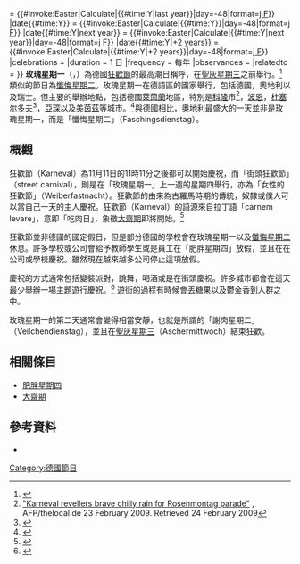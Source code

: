 {{Expand language|1=de|2=ru|time=2022}}
{{copyedit|time=2020-08-14}}

{{Infobox holiday
|holiday_name = 玫瑰星期一<br />Rosenmontag
|type          = 
|image         = Aachen Rosenmontag 2009.jpg
|imagesize     = 200px
|caption       = 變裝打扮參與遊行的大人與小孩，2009,[[亞琛|亞琛]]
|official_name =
|nickname      =
|observedby    =
|litcolor      =
|longtype      =
|significance  =
|begins        =
|ends          =
|date = Monday before [[Ash_Wednesday|Ash Wednesday]]
|date{{#time:Y|last year}} = {{#invoke:Easter|Calculate|{{#time:Y|last year}}|day=-48|format=[[j_F|j F]]}}
|date{{#time:Y}}           = {{#invoke:Easter|Calculate|{{#time:Y}}|day=-48|format=[[j_F|j F]]}}
|date{{#time:Y|next year}} = {{#invoke:Easter|Calculate|{{#time:Y|next year}}|day=-48|format=[[j_F|j F]]}}
|date{{#time:Y|+2 years}} = {{#invoke:Easter|Calculate|{{#time:Y|+2 years}}|day=-48|format=[[j_F|j F]]}}
|celebrations  =
|duration   = 1 日
|frequency   = 每年
|observances   =
|relatedto     =
}}
'''玫瑰星期一'''（{{lang-de|Rosenmontag}}，{{lang-en|Rose Monday}}）為德國[[狂歡節|狂歡節]]的最高潮日稱呼，在[[大齋首日|聖灰星期三]]之前舉行。<ref>{{cite web
  | title = Shrove Monday in Germany
  | publisher = timeanddate.com
  | date = 
  | url = http://www.timeanddate.com/holidays/germany/rosenmontag
  | accessdate = 2013-02-10
  | archive-date = 2012-05-13
  | archive-url = https://web.archive.org/web/20120513082324/http://timeanddate.com/holidays/germany/rosenmontag
  | dead-url = no
  }}</ref> 類似的節日為[[懺悔星期二|懺悔星期二]]。玫瑰星期一在德語區的國家舉行，包括德國，奧地利以及瑞士。但主要的舉辦地點，包括德國[[萊茵蘭|萊茵蘭]]地區，特別是[[科隆|科隆]]市<ref>[http://www.thelocal.de/society/20090223-17617.html "Karneval revellers brave chilly rain for Rosenmontag parade"] {{Wayback|url=http://www.thelocal.de/society/20090223-17617.html |date=20090225203338 }}, AFP/thelocal.de 23 February 2009. Retrieved 24 February 2009</ref>，[[波恩|波恩]]，[[杜塞尔多夫|杜塞尔多夫]]<ref>{{cite web
  | last = Riedemann
  | first = Margaret
  | title = Rose Monday Parade - Carnival Monday in Duesseldorf
  | publisher = 
  | date = 
  | url = http://www.karneval-in-duesseldorf.de/the_5th_season_en-carnival_monday_in_duesseldorf
  | accessdate = 2013-02-10
  | archive-url = https://web.archive.org/web/20130216035011/http://www.karneval-in-duesseldorf.de/the_5th_season_en-carnival_monday_in_duesseldorf
  | archive-date = 2013-02-16
  }}</ref>，[[亞琛|亞琛]]以及[[美茵茲|美茵茲]]等城市。<ref>{{cite web
  | last = Abrams
  | first = Michael
  | title = Mainz: Colorful Rosenmontag parade is the highlight of Fastnacht
  | work = 
  | publisher = [[Stars_and_Stripes_(newspaper)|Stars and Stripes]]
  | date = 31 January 2013
  | url = http://www.stripes.com/military-life/travel/mainz-colorful-rosenmontag-parade-is-the-highlight-of-fastnacht-1.206035
  | accessdate = 2013-02-10
  | archive-date = 2013-05-13
  | archive-url = https://web.archive.org/web/20130513085159/http://www.stripes.com/military-life/travel/mainz-colorful-rosenmontag-parade-is-the-highlight-of-fastnacht-1.206035
  | dead-url = no
  }}</ref>與德國相比，奧地利最盛大的一天並非是玫瑰星期一，而是「懺悔星期二」（Faschingsdienstag）。

==概觀==
狂歡節（Karneval）為11月11日的11時11分之後都可以開始慶祝，而「街頭狂歡節」（street carnival），則是在「玫瑰星期一」上一週的星期四舉行，亦為「女性的狂歡節」（Weiberfastnacht）。狂歡節的由來為古羅馬時期的傳統，奴隸或僕人可以當自己一天的主人慶祝。狂歡節（Karneval）的語源來自拉丁語「carnem levare」，意即「吃肉日」，象徵[[大齋期|大齋期]]即將開始。<ref>{{cite web
  | last = Bauer
  | first = Ingrid
  | title = Fasching in Germany
  | work = 
  | publisher = [[About.com|About.com]]
  | date = 
  | url = http://german.about.com/od/culture/tp/Fasching-In-Germany.htm
  | accessdate = 2013-02-10
  | archive-date = 2013-02-17
  | archive-url = https://web.archive.org/web/20130217010915/http://german.about.com/od/culture/tp/Fasching-In-Germany.htm
  | dead-url = yes
  }}</ref>

狂歡節並非德國的國定假日，但是部分德國的學校會在玫瑰星期一以及[[懺悔星期二|懺悔星期二]]休息。許多學校或公司會給予教師學生或是員工在「肥胖星期四」放假，並且在在公司或學校慶祝。雖然現在越來越多公司停止這項放假。

慶祝的方式通常包括變裝派對，跳舞，喝酒或是在街頭慶祝。許多城市都會在這天最少舉辦一場主題遊行慶祝。<ref>{{cite web
 |last        = Kilb
 |first       = Benjamin
 |authorlink  = 
 |coauthors   = 
 |title       = Rosenmontag
 |work        = 
 |publisher   = e-photoreview
 |date        = 
 |url         = http://www.e-photoreview.com/benjamin-kilb.html
 |doi         = 
 |accessdate  = 2013-02-10
 |deadurl     = yes
 |archiveurl  = https://archive.is/20130408232120/http://www.e-photoreview.com/benjamin-kilb.html
 |archivedate = 2013-04-08
}}</ref>  遊街的過程有時候會丟糖果以及鬱金香到人群之中。

玫瑰星期一的第二天通常會變得相當安靜，也就是所謂的「謝肉星期二」（Veilchendienstag），並且在[[聖灰星期三|聖灰星期三]]（Aschermittwoch）結束狂歡。

==相關條目==
*[[肥胖星期四|肥胖星期四]]
*[[大齋期|大齋期]]

==參考資料==
{{Reflist}}

*{{Commonscat-inline|Rosenmontag}}
{{normdaten}}
[[Category:德國節日|Category:德國節日]]